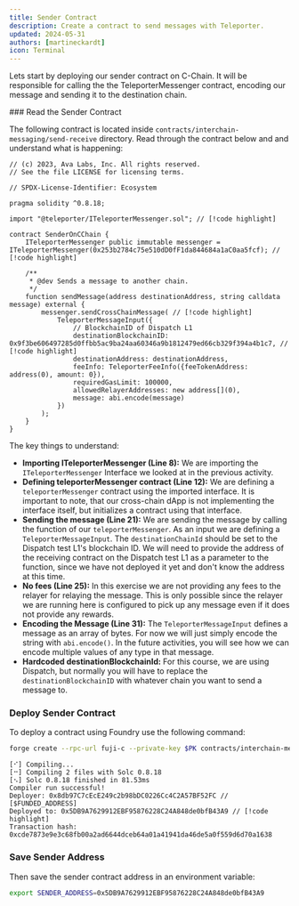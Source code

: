 ```yaml
---
title: Sender Contract
description: Create a contract to send messages with Teleporter.
updated: 2024-05-31
authors: [martineckardt]
icon: Terminal
---
```


Lets start by deploying our sender contract on C-Chain. It will be responsible for calling the the TeleporterMessenger contract, encoding our message and sending it to the destination chain. 

<Steps>
<Step>
### Read the Sender Contract

The following contract is located inside `contracts/interchain-messaging/send-receive` directory. Read through the contract below and and understand what is happening:

```solidity title="contracts/interchain-messaging/send-receive/senderOnCChain.sol"
// (c) 2023, Ava Labs, Inc. All rights reserved.
// See the file LICENSE for licensing terms.

// SPDX-License-Identifier: Ecosystem

pragma solidity ^0.8.18;

import "@teleporter/ITeleporterMessenger.sol"; // [!code highlight]

contract SenderOnCChain {
    ITeleporterMessenger public immutable messenger = ITeleporterMessenger(0x253b2784c75e510dD0fF1da844684a1aC0aa5fcf); // [!code highlight]

    /**
     * @dev Sends a message to another chain.
     */
    function sendMessage(address destinationAddress, string calldata message) external {
        messenger.sendCrossChainMessage( // [!code highlight]
            TeleporterMessageInput({
                // BlockchainID of Dispatch L1
                destinationBlockchainID: 0x9f3be606497285d0ffbb5ac9ba24aa60346a9b1812479ed66cb329f394a4b1c7, // [!code highlight]
                destinationAddress: destinationAddress, 
                feeInfo: TeleporterFeeInfo({feeTokenAddress: address(0), amount: 0}),
                requiredGasLimit: 100000,
                allowedRelayerAddresses: new address[](0),
                message: abi.encode(message)
            })
        );
    }
}
```

The key things to understand:

- **Importing ITeleporterMessenger (Line 8):** We are importing the `ITeleporterMessenger` Interface we looked at in the previous activity.
- **Defining teleporterMessenger contract (Line 12):** We are defining a `teleporterMessenger` contract using the imported interface. It is important to note, that our cross-chain dApp is not implementing the interface itself, but initializes a contract using that interface.
- **Sending the message (Line 21):** We are sending the message by calling the function of our `teleporterMessenger`. As an input we are defining a `TeleporterMessageInput`. The `destinationChainId` should be set to the Dispatch test L1's blockchain ID. We will need to provide the address of the receiving contract on the Dispatch test L1 as a parameter to the function, since we have not deployed it yet and don't know the address at this time.   
- **No fees (Line 25):** In this exercise we are not providing any fees to the relayer for relaying the message. This is only possible since the relayer we are running here is configured to pick up any message even if it does not provide any rewards.
- **Encoding the Message (Line 31):** The `TeleporterMessageInput` defines a message as an array of bytes. For now we will just simply encode the string with `abi.encode()`. In the future activities, you will see how we can encode multiple values of any type in that message.
- **Hardcoded destinationBlockchainId:** For this course, we are using Dispatch, but normally you will have to replace the `destinationBlockchainID` with whatever chain you want to send a message to.

</Step>
<Step>

### Deploy Sender Contract

To deploy a contract using Foundry use the following command:

```bash
forge create --rpc-url fuji-c --private-key $PK contracts/interchain-messaging/send-receive/senderOnCChain.sol:SenderOnCChain --broadcast
```
```
[⠊] Compiling...
[⠒] Compiling 2 files with Solc 0.8.18
[⠢] Solc 0.8.18 finished in 81.53ms
Compiler run successful!
Deployer: 0x8db97C7cEcE249c2b98bDC0226Cc4C2A57BF52FC // [$FUNDED_ADDRESS]
Deployed to: 0x5DB9A7629912EBF95876228C24A848de0bfB43A9 // [!code highlight]
Transaction hash: 0xcde7873e9e3c68fb00a2ad6644dceb64a01a41941da46de5a0f559d6d70a1638
```
</Step>
<Step>

### Save Sender Address

Then save the sender contract address in an environment variable:

```bash
export SENDER_ADDRESS=0x5DB9A7629912EBF95876228C24A848de0bfB43A9
```

</Step>
</Steps>